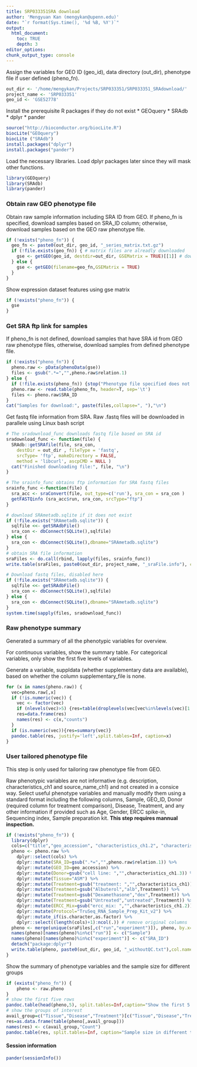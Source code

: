 ```yaml
---
title: SRP033351SRA download
author: 'Mengyuan Kan (mengykan@upenn.edu)'
date: "`r format(Sys.time(), '%d %B, %Y')`"
output:
  html_document:
    toc: TRUE
    depth: 3
editor_options:
chunk_output_type: console
---
```


Assign the variables for GEO ID (geo_id), data directory (out_dir), phenotype file if user defined (pheno_fn).

```r
out_dir <- '/home/mengykan/Projects/SRP033351/SRP033351_SRAdownload/'
project_name <- 'SRP033351'
geo_id <- 'GSE52778'
```


Install the prerequisite R packages if they do not exist
* GEOquery 
* SRAdb
* dplyr
* pander

```r
source("http://bioconductor.org/biocLite.R")
biocLite("GEOquery")
biocLite ("SRAdb")
install.packages("dplyr")
install.packages("pander")
```

Load the necessary libraries. Load dplyr packages later since they will mask other functions.

```r
library(GEOquery)
library(SRAdb)
library(pander)
```

### Obtain raw GEO phenotype file

Obtain raw sample information including SRA ID from GEO. If pheno_fn is specified, download samples based on SRA_ID column; otherwise, download samples based on the GEO raw phenotype file.

```r
if (!exists("pheno_fn")) {
  geo_fn <- paste0(out_dir, geo_id, "_series_matrix.txt.gz")
  if (!file.exists(geo_fn)) { # matrix files are alreadly downloaded
    gse <- getGEO(geo_id, destdir=out_dir, GSEMatrix = TRUE)[[1]] # dowanload matrix file
  } else {
    gse <- getGEO(filename=geo_fn,GSEMatrix = TRUE)
  }
}
```

Show expression dataset features using gse matrix
```r
if (!exists("pheno_fn")) {
  gse
}
```

### Get SRA ftp link for samples

If pheno_fn is not defined, download samples that have SRA id from GEO raw phenotype files, otherwise, download samples from defined phenotype file.

```r
if (!exists("pheno_fn")) {
  pheno.raw <- pData(phenoData(gse))
  files <- gsub(".*=","",pheno.raw$relation.1)
} else {
  if (!file.exists(pheno_fn)) {stop("Phenotype file specified does not exist: ", pheno_fn)}
  pheno.raw <- read.table(pheno_fn, header=T, sep='\t')
  files <- pheno.raw$SRA_ID
}
cat("Samples for download:", paste(files,collapse=", "),"\n")
```

Get fastq file information from SRA. Raw .fastq files will be downloaded in parallele using Linux bash script

```r
# The sradownload_func downloads fastq file based on SRA id
sradownload_func <- function(file) {
  SRAdb::getSRAfile(file, sra_con,
    destDir = out_dir , fileType = 'fastq',
    srcType= 'ftp', makeDirectory = FALSE,
    method = 'libcurl', ascpCMD = NULL )
  cat("Finished downloading file:", file, "\n")
}

# The srainfo_func obtains ftp information for SRA fastq files
srainfo_func <-function(file) {
  sra_acc <- sraConvert(file, out_type=c('run'), sra_con = sra_con )
  getFASTQinfo (sra_acc$run, sra_con, srcType="ftp")
}
```

```r
# download SRAmetadb.sqlite if it does not exist
if (!file.exists("SRAmetadb.sqlite")) {
  sqlfile <<- getSRAdbFile()
  sra_con <- dbConnect(SQLite(),sqlfile)
} else {
  sra_con <- dbConnect(SQLite(),dbname="SRAmetadb.sqlite")
}
# obtain SRA file information
sraFiles <- do.call(rbind, lapply(files, srainfo_func))
write.table(sraFiles, paste0(out_dir, project_name, "_sraFile.info"), col.names=T,row.names=F,sep="\t",quote=F )
```


```r
# Download fastq files, disabled here
if (!file.exists("SRAmetadb.sqlite")) {
  sqlfile <<- getSRAdbFile()
  sra_con <- dbConnect(SQLite(),sqlfile)
} else {
  sra_con <- dbConnect(SQLite(),dbname="SRAmetadb.sqlite")
}
system.time(sapply(files, sradownload_func))
```

### Raw phenotype summary

Generated a summary of all the phenotypic variables for overview.

For continuous variables, show the summary table. For categorical variables, only show the first five levels of variables.

Generate a variable, suppldata (whether supplementary data are available), based on whether the column supplementary_file is none.

```r
for (x in names(pheno.raw)) {
  vec=pheno.raw[,x]
  if (!is.numeric(vec)) {
    vec <- factor(vec)
    if (nlevels(vec)>5) {res=table(droplevels(vec[vec%in%levels(vec)[1:5]]))} else {res=table(vec)}
    res=data.frame(res)
    names(res) <- c(x,"counts")
  }
  if (is.numeric(vec)){res=summary(vec)}
  pandoc.table(res, justify='left',split.tables=Inf, caption=x)
}
```

### User tailored phenotype file

This step is only used for tailoring raw phenotype file from GEO.

Raw phenotypic variables are not informative (e.g. description, characteristics_ch1 and source_name_ch1) and not created in a consice way.  Select useful phenotype variables and manually modify them using a standard format including the following columns, Sample, GEO_ID, Donor (required column for treatment comparison), Disease, Treatment, and any other information if provided such as Age, Gender, ERCC spike-in, Sequencing index, Sample preparation kit. **This step requires mannual inspection.**

```r
if (!exists("pheno_fn")) {
  library(dplyr)
  cols=c("title","geo_accession", "characteristics_ch1.2", "characteristics_ch1.3", "characteristics_ch1","relation.1")
  pheno <- pheno.raw %>%
    dplyr::select(cols) %>%
    dplyr::mutate(SRA_ID=gsub(".*=","",pheno.raw$relation.1)) %>%
    dplyr::mutate(GEO_ID=geo_accession) %>%
    dplyr::mutate(Donor=gsub("cell line: ","",characteristics_ch1.3)) %>%
    dplyr::mutate(Tissue="ASM") %>%
    dplyr::mutate(Treatment=gsub("treatment: ","",characteristics_ch1)) %>%
    dplyr::mutate(Treatment=gsub("Albuterol","alb",Treatment)) %>%
    dplyr::mutate(Treatment=gsub("Dexamethasone","dex",Treatment)) %>%
    dplyr::mutate(Treatment=gsub("Untreated","untreated",Treatment)) %>%
    dplyr::mutate(ERCC_Mix=gsub("ercc_mix: ","",characteristics_ch1.2)) %>%
    dplyr::mutate(Protocol="TruSeq_RNA_Sample_Prep_Kit_v2") %>%
    dplyr::mutate_if(is.character,as.factor) %>%
    dplyr::select((length(cols)+1):ncol(.)) # remove original columns
  pheno <- merge(unique(sraFiles[,c("run","experiment")]), pheno, by.x="experiment", by.y="SRA_ID", all.y=T) # add sample name (run column from SRA database)
  names(pheno)[names(pheno)%in%c("run")] <- c("Sample")
  names(pheno)[names(pheno)%in%c("experiment")] <- c("SRA_ID")
  detach("package:dplyr")
  write.table(pheno, paste0(out_dir, geo_id, "_withoutQC.txt"),col.names=T,row.names=F,sep="\t",quote=F)
}
```

Show the summary of phenotype variables and the sample size for different groups

```r
if (exists("pheno_fn")) {
    pheno <- raw.pheno
}
# show the first five rows
pandoc.table(head(pheno,5), split.tables=Inf,caption="Show the first 5 rows of the modified phenotype file")
# show the groups of interest
avail_group=c("Tissue","Disease","Treatment")[c("Tissue","Disease","Treatment")%in%names(pheno)]
res=as.data.frame(table(pheno[,avail_group]))
names(res) <- c(avail_group,"Count")
pandoc.table(res, split.tables=Inf, caption="Sample size in different tissue and disease/treatment groups")
```

#### Session information

```r
pander(sessionInfo())
```

